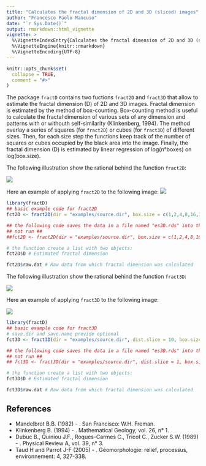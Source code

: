 ```yaml
---
title: "Calculates the fractal dimension of 2D and 3D (sliced) images"
author: "Francesco Paolo Mancuso"
date: "`r Sys.Date()`"
output: rmarkdown::html_vignette
vignette: >
  %\VignetteIndexEntry{Calculates the fractal dimension of 2D and 3D (sliced) images}
  %\VignetteEngine{knitr::rmarkdown}
  %\VignetteEncoding{UTF-8}
---
```

```r
knitr::opts_chunk$set(
  collapse = TRUE,
  comment = "#>"
)
```

The package `fractD` contains two fuctions `fract2D` and `fract3D` that allow to estimate the fractal dimension (D) of 2D and 3D images. Fractal dimension is estimated by the method of box-counting. Box-counting method is useful to calculate the fractal dimension of various sets of any dimension and patterns with or withouth self-similarity (Klinkenberg, 1994). The method overlay a series of squares (for `fract2D`) or cubes (for `fract3D`) of different sizes. Then, for each size step the functions keep track of the number of squares or cubes occupied by the black area into the image. Finally, the fractal dimension (D) is estimated by linear regression of log(n°boxes) on log(box.size).

The following illustration show the rational behind the function `fract2D`:

![](box-counting_2D_image.svg)


Here an example of applying `fract2D` to the following image:
![](eg_img.svg)

```r
library(fractD)
## basic example code for fract2D
fct2D <- fract2D(dir = "examples/source.dir", box.size = c(1,2,4,8,16,32,64,128,256,512))

## the following code saves the data in a file named "es3D.rds" into the "output"" folder 
## not run ## 
##fct2D <- fract2D(dir = "examples/source.dir", box.size = c(1,2,4,8,16,32,64,128,256,512), save.dir = "examples/output/", save.name = "es2D")
```

```r
# the function create a list with two objects: 
fct2D$D # Estimated fractal dimension

fct2D$raw.dat # Raw data from which fractal dimension was calculated 
```


The following illustration show the rational behind the function `fract3D`:

![](box-counting_3D_image.svg)

Here an example of applying `fract3D` to the following image:     

![](eg_img_slice.svg)

```r
library(fractD)
## basic example code for fract3D
# save.dir and save.name provide optional 
fct3D <- fract3D(dir = "examples/source.dir", dist.slice = 10, box.size = c(1,2,4,8,16,32,64,128,256,512))

## the following code saves the data in a file named "es3D.rds" into the "output"" folder 
## not run ## 
## fct3D <- fract3D(dir = "examples/source.dir", dist.slice = 1, box.size = c(1,2,4,8,16,32,64,128,256,512), save.dir = "examples/output/", save.name = "es3D")
```

```r
# the function create a list with two objects: 
fct3D$D # Estimated fractal dimension

fct3D$raw.dat # Raw data from which fractal dimension was calculated 
```

## References

* Mandelbrot B.B. (1982) - \emph{The fractal Geometry of Nature}. San Francisco: W.H. Freman.
* Klinkenberg B. (1994) - \emph{A Review of methods used to determine the fractal dimension of linear features}. Mathematical Geology, vol. 26, n° 1.
* Dubuc B., Quiniou J.F., Roques-Carmes C., Tricot C., Zucker S.W. (1989) - \emph{Evaluating the fractal dimension of profiles}. Physical Review A, vol. 39, n° 3.
* Taud H and Parrot J-F (2005) - \emph{Measurement of DEM roughness using the local fractal dimension}. Géomorphologie: relief, processus, environnement: 4, 327-338.
